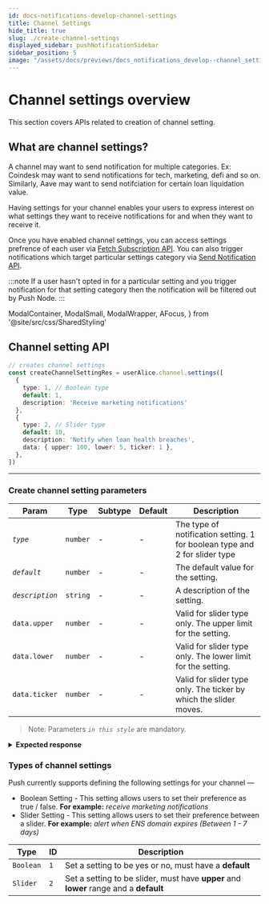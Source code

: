 ```yaml
---
id: docs-notifications-develop-channel-settings
title: Channel Settings
hide_title: true
slug: ./create-channel-settings
displayed_sidebar: pushNotificationSidebar
sidebar_position: 5
image: "/assets/docs/previews/docs_notifications_develop--channel_settings.png"
---
```


# Channel settings overview

This section covers APIs related to creation of channel setting.

<head>
  <title>Channel Settings | Push Notifications | Push Documentation</title>
</head>

## What are channel settings?

A channel may want to send notification for multiple categories. Ex: Coindesk may want to send notifications for tech, marketing, defi and so on. Similarly, Aave may want to send notifciation for certain loan liquidation value. 

Having settings for your channel enables your users to express interest on what settings they want to receive notifications for and when they want to receive it. 

Once you have enabled channel settings, you can access settings prefrence of each user via [Fetch Subscription API](/docs/notifications/build/fetch-subscriptions/ "Fetch subscription API for channel settings"). You can also trigger notifications which target particular settings category via [Send Notification API](/docs/notifications/build/send-notification/ "Send notification API for sending notification meant for vertain category").

:::note
If a user hasn't opted in for a particular setting and you trigger notification for that setting category then the notification will be filtered out by Push Node.
:::

  ModalContainer,
  ModalSmall,
  ModalWrapper,
  AFocus,
} from '@site/src/css/SharedStyling'

## Channel setting API

<Tabs className="codetabs" groupId="code-examples">
  <TabItem value="js" attributes={{className: "codetab js"}} default>

```typescript
// creates channel settings
const createChannelSettingRes = userAlice.channel.settings([
  { 
    type: 1, // Boolean type
    default: 1, 
    description: 'Receive marketing notifications' 
  },
  {
    type: 2, // Slider type
    default: 10,
    description: 'Notify when loan health breaches',
    data: { upper: 100, lower: 5, ticker: 1 },
  },
])
```

  </TabItem>
</Tabs>

---

### Create channel setting parameters

| Param           | Type     | Subtype | Default | Description                                                                |
| --------------- | -------- | ------- | ------- | -------------------------------------------------------------------------- |
| _`type`_        | `number` | -       | -       | The type of notification setting. 1 for boolean type and 2 for slider type |
| _`default`_     | `number` | -       | -       | The default value for the setting.                                         |
| _`description`_ | `string` | -       | -       | A description of the setting.                                              |
| `data.upper`    | `number` | -       | -       | Valid for slider type only. The upper limit for the setting.               |
| `data.lower`    | `number` | -       | -       | Valid for slider type only. The lower limit for the setting.               |
| `data.ticker`   | `number` | -       | -       | Valid for slider type only. The ticker by which the slider moves.          |

> Note: Parameters _`in this style`_ are mandatory.

<details>
  <summary><b>Expected response</b></summary>

```typescript
{
  transactionHash: '0xf5056d382f209b5a7bcbf08d69c80dd13079467ba38413da8ca065a45f901a32'
}
```

</details>

### Types of channel settings

Push currently supports defining the following settings for your channel —
- Boolean Setting - This setting allows users to set their preference as true / false. **For example:** *receive marketing notifications*
- Slider Setting - This setting allows users to set their preference between a slider. **For example:** *alert when ENS domain expires (Between 1 - 7 days)*

| Type            | ID    | Description                                                                           |
| --------------- | ----- | ------------------------------------------------------------------------------------- |
| `Boolean`       | `1`   | Set a setting to be yes or no, must have a **default**                                |
| `Slider`        | `2`   | Set a setting to be slider, must have **upper** and **lower** range and a **default** |